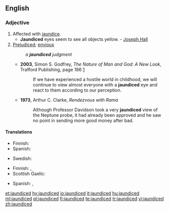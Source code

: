 ==English==

===Adjective===
{{en-adj}}

# Affected with [[jaundice]].
#* '''Jaundiced''' eyes seem to see all objects yellow. - [[w:Joseph Hall (bishop)|Joseph Hall]]
# [[prejudiced|Prejudiced]]; [[envious]]
#:''a '''jaundiced''' judgment''
#* '''2003''', Simon S. Godfrey, ''The Nature of Man and God: A New Look'', Trafford Publishing, page 186 [http://books.google.com/books?id=E5Q7ch56wc4C&pg=PA186&dq=jaundiced+godfrey+date:1970-2008&lr=lang_en&as_brr=3&sig=rgUNZAhqGLWqRtfioTyRK4W5S0o]
#*: If we have experienced a hostile world in childhood, we will continue to view almost everyone with a '''jaundiced''' eye and react to them according to our perception.
#* '''1973''', Arthur C. Clarke, ''Rendezvous with Rama''
#*: Although Professor Davidson took a very '''jaundiced''' view of the Neptune probe, it had already been approved and he saw no point in sending more good money after bad.

====Translations====
{{trans-top|affected with jaundice}}
* Finnish: {{t|fi|keltatautinen}}
* Spanish: {{t+|es|ictérico}}
{{trans-mid}}
* Swedish: {{t|sv|gulsiktig}}
{{trans-bottom}}

{{trans-top|prejudiced, envious}}
* Finnish: {{t+|fi|epäluuloinen}}, {{t+|fi|ennakkoluuloinen}}
* Scottish Gaelic: {{t|gd|gruamach}}
{{trans-mid}}
* Spanish: {{t+|es|amargado}}, {{t+|es|resentido}}
{{trans-bottom}}

[[et:jaundiced]]
[[hy:jaundiced]]
[[io:jaundiced]]
[[it:jaundiced]]
[[hu:jaundiced]]
[[ml:jaundiced]]
[[pl:jaundiced]]
[[fi:jaundiced]]
[[te:jaundiced]]
[[tr:jaundiced]]
[[vi:jaundiced]]
[[zh:jaundiced]]